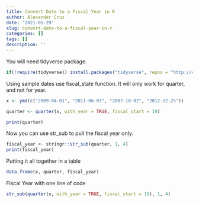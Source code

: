 ```yaml
---
title: Convert Date to a Fiscal Year in R
author: Alexander Cruz
date: '2021-05-29'
slug: convert-date-to-a-fiscal-year-in-r
categories: []
tags: []
description: ''
---
```


You will need tidyverse package.
```r

if(!require(tidyverse)) install.packages("tidyverse", repos = "http://cran.us.r-project.org")

```

Using sample dates use fiscal_state function.  It will only work for quarter, and not for year.
```r
x <- ymd(c("2009-04-01", "2011-06-03", "2007-10-02", "2012-12-25"))

quarter <- quarter(x, with_year = TRUE, fiscal_start = 10)

print(quarter)
```

Now you can use str_sub to pull the fiscal year only.
```r
fiscal_year <- stringr::str_sub(quarter, 1, 4)
print(fiscal_year)
```

Putting it all together in a table
```r
data.frame(x, quarter, fiscal_year)
```

Fiscal Year with one line of code
```r
str_sub(quarter(x, with_year = TRUE, fiscal_start = 10), 1, 4)
```

